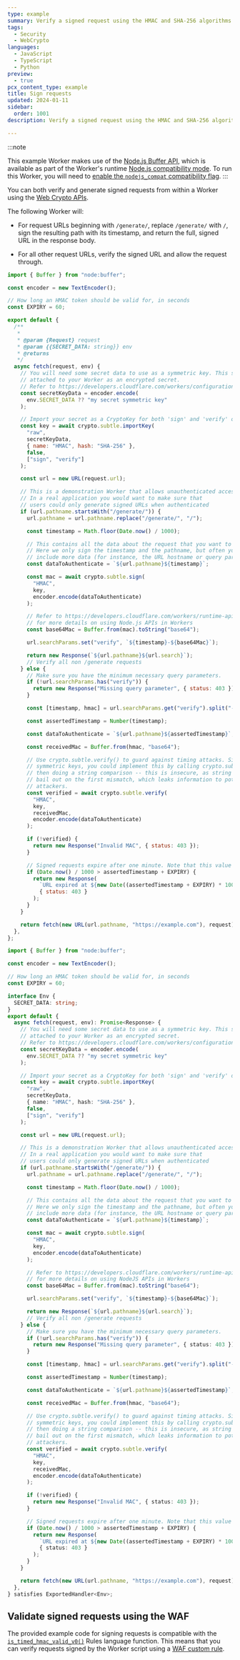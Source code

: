 ```yaml
---
type: example
summary: Verify a signed request using the HMAC and SHA-256 algorithms or return a 403.
tags:
  - Security
  - WebCrypto
languages:
  - JavaScript
  - TypeScript
  - Python
preview:
  - true
pcx_content_type: example
title: Sign requests
updated: 2024-01-11
sidebar:
  order: 1001
description: Verify a signed request using the HMAC and SHA-256 algorithms or return a 403.

---
```



:::note


This example Worker makes use of the [Node.js Buffer API](/workers/runtime-apis/nodejs/buffer/), which is available as part of the Worker's runtime [Node.js compatibility mode](/workers/runtime-apis/nodejs/). To run this Worker, you will need to [enable the `nodejs_compat` compatibility flag](/workers/runtime-apis/nodejs/#enable-nodejs-with-workers). 
:::

You can both verify and generate signed requests from within a Worker using the [Web Crypto APIs](https://developer.mozilla.org/en-US/docs/Web/API/Crypto/subtle).

The following Worker will:

* For request URLs beginning with `/generate/`, replace `/generate/` with `/`, sign the resulting path with its timestamp, and return the full, signed URL in the response body.

* For all other request URLs, verify the signed URL and allow the request through.

<Tabs> <TabItem label="js">

```js
import { Buffer } from "node:buffer";

const encoder = new TextEncoder();

// How long an HMAC token should be valid for, in seconds
const EXPIRY = 60;

export default {
  /**
   *
   * @param {Request} request
   * @param {{SECRET_DATA: string}} env
   * @returns
   */
  async fetch(request, env) {
    // You will need some secret data to use as a symmetric key. This should be
    // attached to your Worker as an encrypted secret.
    // Refer to https://developers.cloudflare.com/workers/configuration/secrets/
    const secretKeyData = encoder.encode(
      env.SECRET_DATA ?? "my secret symmetric key"
    );

    // Import your secret as a CryptoKey for both 'sign' and 'verify' operations
    const key = await crypto.subtle.importKey(
      "raw",
      secretKeyData,
      { name: "HMAC", hash: "SHA-256" },
      false,
      ["sign", "verify"]
    );

    const url = new URL(request.url);

    // This is a demonstration Worker that allows unauthenticated access to /generate
    // In a real application you would want to make sure that
    // users could only generate signed URLs when authenticated
    if (url.pathname.startsWith("/generate/")) {
      url.pathname = url.pathname.replace("/generate/", "/");

      const timestamp = Math.floor(Date.now() / 1000);

      // This contains all the data about the request that you want to be able to verify
      // Here we only sign the timestamp and the pathname, but often you will want to
      // include more data (for instance, the URL hostname or query parameters)
      const dataToAuthenticate = `${url.pathname}${timestamp}`;

      const mac = await crypto.subtle.sign(
        "HMAC",
        key,
        encoder.encode(dataToAuthenticate)
      );

      // Refer to https://developers.cloudflare.com/workers/runtime-apis/nodejs/
      // for more details on using Node.js APIs in Workers
      const base64Mac = Buffer.from(mac).toString("base64");

      url.searchParams.set("verify", `${timestamp}-${base64Mac}`);

      return new Response(`${url.pathname}${url.search}`);
      // Verify all non /generate requests
    } else {
      // Make sure you have the minimum necessary query parameters.
      if (!url.searchParams.has("verify")) {
        return new Response("Missing query parameter", { status: 403 });
      }

      const [timestamp, hmac] = url.searchParams.get("verify").split("-");

      const assertedTimestamp = Number(timestamp);

      const dataToAuthenticate = `${url.pathname}${assertedTimestamp}`;

      const receivedMac = Buffer.from(hmac, "base64");

      // Use crypto.subtle.verify() to guard against timing attacks. Since HMACs use
      // symmetric keys, you could implement this by calling crypto.subtle.sign() and
      // then doing a string comparison -- this is insecure, as string comparisons
      // bail out on the first mismatch, which leaks information to potential
      // attackers.
      const verified = await crypto.subtle.verify(
        "HMAC",
        key,
        receivedMac,
        encoder.encode(dataToAuthenticate)
      );

      if (!verified) {
        return new Response("Invalid MAC", { status: 403 });
      }

      // Signed requests expire after one minute. Note that this value should depend on your specific use case
      if (Date.now() / 1000 > assertedTimestamp + EXPIRY) {
        return new Response(
          `URL expired at ${new Date((assertedTimestamp + EXPIRY) * 1000)}`,
          { status: 403 }
        );
      }
    }

    return fetch(new URL(url.pathname, "https://example.com"), request);
  },
};
```

</TabItem> <TabItem label="ts">

```ts
import { Buffer } from "node:buffer";

const encoder = new TextEncoder();

// How long an HMAC token should be valid for, in seconds
const EXPIRY = 60;

interface Env {
  SECRET_DATA: string;
}
export default {
  async fetch(request, env): Promise<Response> {
    // You will need some secret data to use as a symmetric key. This should be
    // attached to your Worker as an encrypted secret.
    // Refer to https://developers.cloudflare.com/workers/configuration/secrets/
    const secretKeyData = encoder.encode(
      env.SECRET_DATA ?? "my secret symmetric key"
    );

    // Import your secret as a CryptoKey for both 'sign' and 'verify' operations
    const key = await crypto.subtle.importKey(
      "raw",
      secretKeyData,
      { name: "HMAC", hash: "SHA-256" },
      false,
      ["sign", "verify"]
    );

    const url = new URL(request.url);

    // This is a demonstration Worker that allows unauthenticated access to /generate
    // In a real application you would want to make sure that
    // users could only generate signed URLs when authenticated
    if (url.pathname.startsWith("/generate/")) {
      url.pathname = url.pathname.replace("/generate/", "/");

      const timestamp = Math.floor(Date.now() / 1000);

      // This contains all the data about the request that you want to be able to verify
      // Here we only sign the timestamp and the pathname, but often you will want to
      // include more data (for instance, the URL hostname or query parameters)
      const dataToAuthenticate = `${url.pathname}${timestamp}`;

      const mac = await crypto.subtle.sign(
        "HMAC",
        key,
        encoder.encode(dataToAuthenticate)
      );

      // Refer to https://developers.cloudflare.com/workers/runtime-apis/nodejs/
      // for more details on using NodeJS APIs in Workers
      const base64Mac = Buffer.from(mac).toString("base64");

      url.searchParams.set("verify", `${timestamp}-${base64Mac}`);

      return new Response(`${url.pathname}${url.search}`);
      // Verify all non /generate requests
    } else {
      // Make sure you have the minimum necessary query parameters.
      if (!url.searchParams.has("verify")) {
        return new Response("Missing query parameter", { status: 403 });
      }

      const [timestamp, hmac] = url.searchParams.get("verify").split("-");

      const assertedTimestamp = Number(timestamp);

      const dataToAuthenticate = `${url.pathname}${assertedTimestamp}`;

      const receivedMac = Buffer.from(hmac, "base64");

      // Use crypto.subtle.verify() to guard against timing attacks. Since HMACs use
      // symmetric keys, you could implement this by calling crypto.subtle.sign() and
      // then doing a string comparison -- this is insecure, as string comparisons
      // bail out on the first mismatch, which leaks information to potential
      // attackers.
      const verified = await crypto.subtle.verify(
        "HMAC",
        key,
        receivedMac,
        encoder.encode(dataToAuthenticate)
      );

      if (!verified) {
        return new Response("Invalid MAC", { status: 403 });
      }

      // Signed requests expire after one minute. Note that this value should depend on your specific use case
      if (Date.now() / 1000 > assertedTimestamp + EXPIRY) {
        return new Response(
          `URL expired at ${new Date((assertedTimestamp + EXPIRY) * 1000)}`,
          { status: 403 }
        );
      }
    }

    return fetch(new URL(url.pathname, "https://example.com"), request);
  },
} satisfies ExportedHandler<Env>;
```

</TabItem> </Tabs>

## Validate signed requests using the WAF

The provided example code for signing requests is compatible with the [`is_timed_hmac_valid_v0()`](/ruleset-engine/rules-language/functions/#hmac-validation) Rules language function. This means that you can verify requests signed by the Worker script using a [WAF custom rule](/waf/custom-rules/use-cases/configure-token-authentication/#option-2-configure-using-waf-custom-rules).
